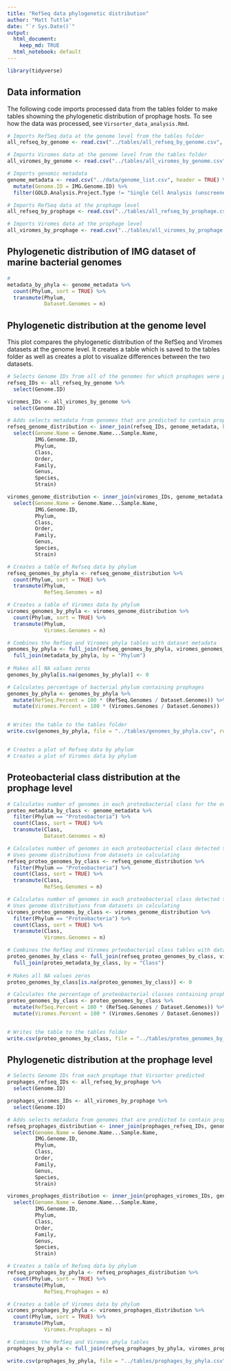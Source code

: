 ```yaml
---
title: "RefSeq data phylogenetic distribution"
author: "Matt Tuttle"
date: "`r Sys.Date()`"
output:
  html_document:
    keep_md: TRUE
  html_notebook: default
---
```


```r

library(tidyverse)

```

## Data information

The following code imports processed data from the tables folder to make tables showning the phylogenetic distribution of prophage hosts. To see how the data was processed, see `Virsorter_data_analysis.Rmd`.

```r

# Imports RefSeq data at the genome level from the tables folder
all_refseq_by_genome <- read.csv("../tables/all_refseq_by_genome.csv", header = TRUE)

# Imports Viromes data at the genome level from the tables folder
all_viromes_by_genome <- read.csv("../tables/all_viromes_by_genome.csv", header = TRUE)

# Imports genomic metadata
genome_metadata <- read.csv("../data/genome_list.csv", header = TRUE) %>%
  mutate(Genome.ID = IMG.Genome.ID) %>%
  filter(GOLD.Analysis.Project.Type != "Single Cell Analysis (unscreened)")

# Imports RefSeq data at the prophage level
all_refseq_by_prophage <- read.csv("../tables/all_refseq_by_prophage.csv", header = TRUE)

# Imports Viromes data at the prophage level
all_viromes_by_prophage <- read.csv("../tables/all_viromes_by_prophage.csv", header = TRUE)


```

## Phylogenetic distribution of IMG dataset of marine bacterial genomes

```r

# 
metadata_by_phyla <- genome_metadata %>%
  count(Phylum, sort = TRUE) %>%
  transmute(Phylum,
            Dataset.Genomes = n)

```


## Phylogenetic distribution at the genome level

This plot compares the phylogenetic distribution of the RefSeq and Viromes datasets at the genome level. It creates a table which is saved to the tables folder as well as creates a plot to visualize differences between the two datasets.

```r

# Selects Genome IDs from all of the genomes for which prophages were predicted
refseq_IDs <- all_refseq_by_genome %>%
  select(Genome.ID)

viromes_IDs <- all_viromes_by_genome %>%
  select(Genome.ID)

# Adds selects metadata from genomes that are predicted to contain prophages
refseq_genome_distribution <- inner_join(refseq_IDs, genome_metadata, by = "Genome.ID") %>%
  select(Genome.Name = Genome.Name...Sample.Name,
         IMG.Genome.ID,
         Phylum,
         Class,
         Order,
         Family,
         Genus,
         Species,
         Strain)

viromes_genome_distribution <- inner_join(viromes_IDs, genome_metadata, by = "Genome.ID") %>%
  select(Genome.Name = Genome.Name...Sample.Name,
         IMG.Genome.ID,
         Phylum,
         Class,
         Order,
         Family,
         Genus,
         Species,
         Strain)

# Creates a table of Refseq data by phylum
refseq_genomes_by_phyla <- refseq_genome_distribution %>%
  count(Phylum, sort = TRUE) %>%
  transmute(Phylum,
            RefSeq.Genomes = n)

# Creates a table of Viromes data by phylum
viromes_genomes_by_phyla <- viromes_genome_distribution %>%
  count(Phylum, sort = TRUE) %>%
  transmute(Phylum,
            Viromes.Genomes = n)

# Combines the RefSeq and Viromes phyla tables with dataset metadata
genomes_by_phyla <- full_join(refseq_genomes_by_phyla, viromes_genomes_by_phyla, by = "Phylum") %>%
  full_join(metadata_by_phyla, by = "Phylum")
  
# Makes all NA values zeros
genomes_by_phyla[is.na(genomes_by_phyla)] <- 0

# Calculates percentage of bacterial phylum containing prophages
genomes_by_phyla <- genomes_by_phyla %>%
  mutate(RefSeq.Percent = 100 * (RefSeq.Genomes / Dataset.Genomes)) %>%
  mutate(Viromes.Percent = 100 * (Viromes.Genomes / Dataset.Genomes))


# Writes the table to the tables folder
write.csv(genomes_by_phyla, file = "../tables/genomes_by_phyla.csv", row.names = FALSE)


# Creates a plot of Refseq data by phylum
# Creates a plot of Viromes data by phylum

```

## Proteobacterial class distribution at the prophage level

```r

# Calculates number of genomes in each proteobacterial class for the overall dataset
proteo_metadata_by_class <- genome_metadata %>%
  filter(Phylum == "Proteobacteria") %>%
  count(Class, sort = TRUE) %>%
  transmute(Class,
            Dataset.Genomes = n)

# Calculates number of genomes in each proteobacterial class detected to contain a prophage via the refseq database
# Uses genome distributions from datasets in calculating
refseq_proteo_genomes_by_class <- refseq_genome_distribution %>%
  filter(Phylum == "Proteobacteria") %>%
  count(Class, sort = TRUE) %>%
  transmute(Class,
            RefSeq.Genomes = n)

# Calculates number of genomes in each proteobacterial class detected to contain a prophage via the viromes database
# Uses genome distributions from datasets in calculating
viromes_proteo_genomes_by_class <- viromes_genome_distribution %>%
  filter(Phylum == "Proteobacteria") %>%
  count(Class, sort = TRUE) %>%
  transmute(Class,
            Viromes.Genomes = n)

# Combines the RefSeq and Viromes prteobacterial class tables with dataset metadata
proteo_genomes_by_class <- full_join(refseq_proteo_genomes_by_class, viromes_proteo_genomes_by_class, by = "Class") %>%
  full_join(proteo_metadata_by_class, by = "Class")
  
# Makes all NA values zeros
proteo_genomes_by_class[is.na(proteo_genomes_by_class)] <- 0

# Calculates the percentage of proteobacterial classes containing prophages
proteo_genomes_by_class <- proteo_genomes_by_class %>%
  mutate(RefSeq.Percent = 100 * (RefSeq.Genomes / Dataset.Genomes)) %>%
  mutate(Viromes.Percent = 100 * (Viromes.Genomes / Dataset.Genomes))


# Writes the table to the tables folder
write.csv(proteo_genomes_by_class, file = "../tables/proteo_genomes_by_class.csv", row.names = FALSE)

```


## Phylogenetic distribution at the prophage level

```r

# Selects Genome IDs from each prophage that Virsorter predicted
prophages_refseq_IDs <- all_refseq_by_prophage %>%
  select(Genome.ID)

prophages_viromes_IDs <- all_viromes_by_prophage %>%
  select(Genome.ID)

# Adds selects metadata from genomes that are predicted to contain prophages
refseq_prophages_distribution <- inner_join(prophages_refseq_IDs, genome_metadata, by = "Genome.ID") %>%
  select(Genome.Name = Genome.Name...Sample.Name,
         IMG.Genome.ID,
         Phylum,
         Class,
         Order,
         Family,
         Genus,
         Species,
         Strain)

viromes_prophages_distribution <- inner_join(prophages_viromes_IDs, genome_metadata, by = "Genome.ID") %>%
  select(Genome.Name = Genome.Name...Sample.Name,
         IMG.Genome.ID,
         Phylum,
         Class,
         Order,
         Family,
         Genus,
         Species,
         Strain)

# Creates a table of Refseq data by phylum
refseq_prophages_by_phyla <- refseq_prophages_distribution %>%
  count(Phylum, sort = TRUE) %>%
  transmute(Phylum,
            RefSeq.Prophages = n)

# Creates a table of Viromes data by phylum
viromes_prophages_by_phyla <- viromes_prophages_distribution %>%
  count(Phylum, sort = TRUE) %>%
  transmute(Phylum,
            Viromes.Prophages = n)

# Combines the RefSeq and Viromes phyla tables
prophages_by_phyla <- full_join(refseq_prophages_by_phyla, viromes_prophages_by_phyla, by = "Phylum")

write.csv(prophages_by_phyla, file = "../tables/prophages_by_phyla.csv", row.names = FALSE)


```

